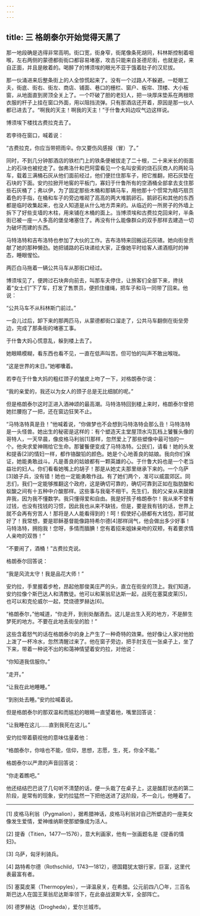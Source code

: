 ```yaml
---
---
---
```

title: 三 格朗泰尔开始觉得天黑了
---




那一地段确是选得非常高明。街口宽，街身窄，街尾像条死胡同，科林斯控制着咽喉，左右两侧的蒙德都街街口都容易堵塞，攻击只能来自圣德尼街，也就是说，来自正面，并且是敞着的。喝醉了的博须埃的眼光不亚于饿着肚子的汉尼拔。

那一伙涌进来后整条街上的人全惊慌起来了。没有一个过路人不躲避。一眨眼工夫，街底、街右、街左、商店、铺面、巷口的栅栏、窗户、板帘、顶楼、大小板窗，从地面直到房顶全关上了。一个吓破了胆的老妇人，把一块厚床垫系在两根晾衣服的杆子上挂在窗口外面，用以阻挡流弹。只有那酒店还开着，原因是那一伙人都已进去了。“啊我的天主！啊我的天主！”于什鲁大妈边叹气边这样说。

博须埃下楼找古费拉克去了。

若李待在窗口，喊着说：

“古费拉克，你应当带把雨伞。你又要伤风感报（冒）了。”

同时，不到几分钟那酒店的铁栏门上的铁条便被拔走了二十根，二十来米长的街面上的石块也被挖走了。伽弗洛什和巴阿雷看见一个名叫安索的烧石灰商人的两轮马车，载着三满桶石灰从他们面前经过，他们便拦住那车子，把它推翻，把石灰垫在石块的下面。安灼拉掀开地窖的平板门，寡妇于什鲁所有的空酒桶全部拿去支住那些石灰桶了；弗以伊，为了固定那些木桶和那辆马车，用他那十个惯常为精巧扇页着色的手指，在桶和车子的旁边堆砌了高高的两大堆鹅卵石。鹅卵石和其他的东西都是临时收集起来，也没人知道是从什么地方弄来的。从临近的一所房子的外墙上拆下了好些支墙的木柱，用来铺在木桶的面上。当博须埃和古费拉克回来时，半条街已被一座一人多高的堡垒堵塞住了。再没有什么能像群众的双手那样去建造一切为破坏而建的东西。

马特洛特和吉布洛特也参加了大伙的工作。吉布洛特来回搬运石灰碴。她向街垒贡献了她的那种懒劲。她把铺路的石块递给大家，正像她平时给客人递酒瓶时的神态，睡眼惺忪。

两匹白马拖着一辆公共马车从那街口经过。

博须埃见了，便跨过石块奔向前去，叫那车夫停住，让旅客们全部下来，搀扶着“女士们”下了车，打发了售票员，便抓住缰绳，把车子和马一同带了回来。他说：

“公共马车不从科林斯门前过。”

一会儿过后，卸下来的那两匹马，从蒙德都街口溜走了，公共马车翻倒在街垒旁边，完成了那条街的堵塞工事。

于什鲁大妈心慌意乱，躲到楼上去了。

她眼睛模糊，看东西也看不见，一直在低声叫苦。但可怕的叫声不敢出喉咙。

“这是世界的末日。”她嘟囔着。

若李在于什鲁大妈的粗红颈子的皱皮上吻了一下，对格朗泰尔说：

“我的亲爱的，我还以为女人的颈子总是无比细腻的呢。”

但是格朗泰尔这时正进入酒神颂的最高潮。马特洛特回到楼上来时，格朗泰尔曾把她拦腰抱了一把，还在窗边狂笑不止。

“马特洛特真是丑！”他喊着说，“你做梦也不会想到马特洛特会那么丑！马特洛特是一头怪兽。她出生的秘密是这样的：有个塑造天主堂屋顶水沟瓦档上饕餮头像的哥特人，一天早晨，像皮格马利翁[1]那样，忽然爱上了那些塑像中最可怕的一个。他央求爱神赐给它生命。那饕餮便变成了马特洛特。公民们，请看！她的头发和提香[2]的情妇一样，都作铬酸铅的颜色。她是个心地善良的姑娘。我向你们保证，她能勇敢战斗。凡是善良的姑娘都有一颗英雄的心。于什鲁大妈也是一个老当益壮的妇人。你们看看她嘴上的胡子！那是从她丈夫那里继承下来的。一个乌萨[3]娘子兵，没有错！她也一定能勇敢作战。有了她们两个，准可以威震郊区。同志们，我们一定能够推翻这个政府，这是确切可靠的，确切可靠到正如在脂肪酸和蚁酸之间有十五种中介酸那样。这些事与我毫不相干。先生们，我的父亲从来就嫌弃我，因为我不懂数学。我只懂得爱和自由。我是好孩子格朗泰尔！我从来不曾有过钱，也没有找钱的习惯，因此我也从来不缺钱，但是，要是我有钱的话，世界上就不会再有穷苦人！那将是人人能看得到的！呵！假使好心肠都有大钱包，那可就好了！我常想，要是耶稣基督能像路特希尔德[4]那样阔气，他会做出多少好事！马特洛特，拥抱我！您呀，多情而腼腆！您有着招来姐妹亲吻的双颊，有着要求情人亲吻的双唇！”

“不要闹了，酒桶！”古费拉克说。

格朗泰尔回答说：

“我是风流太守！我是品花大师！”

安灼拉，手里握着步枪，昂起他那俊美庄严的头，直立在街垒的顶上。我们知道，安灼拉像个斯巴达人和清教徒。他可以和莱翁尼达斯一起，战死在塞莫皮莱[5]，也可以和克伦威尔一起，焚烧德罗赫达[6]。

“格朗泰尔，”他喊道，“你走开，到别处酗酒去。这儿是出生入死的地方，不是醉生梦死的地方。不要在此地丢街垒的脸！”

这些含着怒气的话在格朗泰尔的身上产生了一种奇特的效果。他好像让人家对他脸上泼了一杯冷水，忽然清醒过来了。他在窗子旁边，把手肘支在一张桌子上，坐了下来，带着一种说不出的和蔼神情望着安灼拉，对他说：

“你知道我信服你。”

“走开。”

“让我在此地睡睡。”

“到别处去睡。”安灼拉喊着说。

但是格朗泰尔的那双温和而尴尬的眼睛一直望着他，嘴里回答说：

“让我睡在这儿……直到我死在这儿。”

安灼拉带着藐视他的意味估量着他：

“格朗泰尔，你啥也不能，信仰，思想，志愿，生，死，你全不能。”

格朗泰尔以严肃的声音回答说：

“你走着瞧吧。”

他还结结巴巴说了几句听不清楚的话，便一头栽了在桌子上，这是酩酊状态的第二阶段，是常有的现象，安灼拉猛然一下把他送进了这阶段，不一会儿，他睡着了。



* * *



[1] 皮格马利翁（Pygmalion），据希腊神话，皮格马利翁对自己所塑造的一座美女像发生爱情，爱神维纳斯使那塑像成为活人。

[2] 提香（Titien，1477—1576），意大利画家，他有一张画题名是《提香的情妇》。

[3] 乌萨，匈牙利骑兵。

[4] 路特希尔德（Rothschild，1743—1812），德国籍犹太银行家，巨富，这里代表最富有者。

[5] 塞莫皮莱（Thermopyles），一译温泉关，在希腊。公元前四八〇年，三百名斯巴达人在国王莱翁尼达斯率领下，在此奋战波斯大军，全部阵亡。

[6] 德罗赫达（Drogheda），爱尔兰城市。